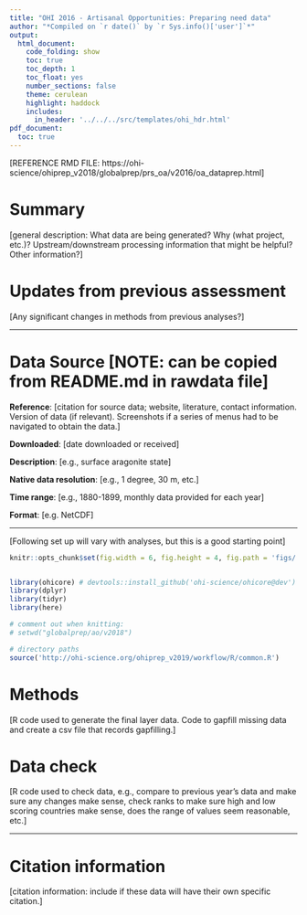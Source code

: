 ```yaml
---
title: "OHI 2016 - Artisanal Opportunities: Preparing need data"
author: "*Compiled on `r date()` by `r Sys.info()['user']`*"
output: 
  html_document:
    code_folding: show
    toc: true
    toc_depth: 1
    toc_float: yes
    number_sections: false
    theme: cerulean
    highlight: haddock
    includes: 
      in_header: '../../../src/templates/ohi_hdr.html'
pdf_document:
  toc: true
---
```


[REFERENCE RMD FILE: https://ohi-science/ohiprep_v2018/globalprep/prs_oa/v2016/oa_dataprep.html]

# Summary
[general description: What data are being generated? Why (what project, etc.)? Upstream/downstream processing information that might be helpful?  Other information?]

# Updates from previous assessment
[Any significant changes in methods from previous analyses?]

***

# Data Source [NOTE: can be copied from README.md in rawdata file]
**Reference**: [citation for source data; website, literature, contact information. Version of data (if relevant). Screenshots if a series of menus had to be navigated to obtain the data.]

**Downloaded**: [date downloaded or received]

**Description**:  [e.g., surface aragonite state]

**Native data resolution**: [e.g., 1 degree, 30 m, etc.]   

**Time range**: [e.g., 1880-1899, monthly data provided for each year] 

**Format**:  [e.g. NetCDF]

***
[Following set up will vary with analyses, but this is a good starting point]  
``` r

knitr::opts_chunk$set(fig.width = 6, fig.height = 4, fig.path = 'figs/', message = FALSE, warning = FALSE)


library(ohicore) # devtools::install_github('ohi-science/ohicore@dev')
library(dplyr)
library(tidyr)
library(here)

# comment out when knitting:
# setwd("globalprep/ao/v2018")

# directory paths
source('http://ohi-science.org/ohiprep_v2019/workflow/R/common.R')

```
  
  
  
# Methods
[R code used to generate the final layer data. Code to gapfill missing data and create a csv file that records gapfilling.]

# Data check
[R code used to check data, e.g., compare to previous year's data and make sure any changes make sense, check ranks to make sure high and low scoring countries make sense, does the range of values seem reasonable, etc.]

***

# Citation information  
[citation information: include if these data will have their own specific citation.]

